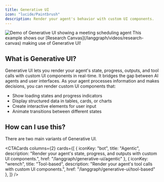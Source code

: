 ```yaml
---
title: Generative UI
icon: "lucide/Paintbrush"
description: Render your agent's behavior with custom UI components.
---
```



<Frame>
  <img 
    src="https://cdn.copilotkit.ai/docs/copilotkit/images/coagents/AgenticGenerativeUI.gif" 
    className="my-0" 
    alt="Demo of Generative UI showing a meeting scheduling agent"
  />
</Frame>

<Callout>
    This example shows our [Research Canvas](/langgraph/videos/research-canvas) making use of Generative UI!
</Callout>

## What is Generative UI?

Generative UI lets you render your agent's state, progress, outputs, and tool calls with custom UI components in real-time. It bridges the gap between AI
agents and user interfaces. As your agent processes information and makes decisions, you can render custom UI components that:

- Show loading states and progress indicators
- Display structured data in tables, cards, or charts
- Create interactive elements for user input
- Animate transitions between different states

## How can I use this?

There are two main variants of Generative UI.

<CTACards
  columns={2}
  cards={[
    {
      iconKey: "bot",
      title: "Agentic",
      description: "Render your agent's state, progress, and outputs with custom UI components.",
      href: "/langgraph/generative-ui/agentic"
    },
    {
      iconKey: "wrench",
      title: "Tool-based",
      description: "Render your agent's tool calls with custom UI components.",
      href: "/langgraph/generative-ui/tool-based"
    },
  ]}
/>

